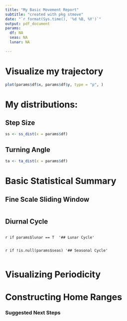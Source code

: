 ```yaml
---
title: "My Basic Movement Report"
subtitle: "created with pkg stmove" 
date: "`r format(Sys.time(), '%d %B, %Y')`"
output: pdf_document
params:
  df: NA
  seas: NA
  lunar: NA
  
---
```


# Visualize my trajectory

```r
plot(params$df$x, params$df$y, type = "p", )
```

# My distributions:
## Step Size

```r
ss <- ss_dist(x = params$df)
```

## Turning Angle

```r
ta <- ta_dist(x = params$df)
```

# Basic Statistical Summary

## Fine Scale Sliding Window

```r

```

## Diurnal Cycle

```r

```

`r if params$lunar == T  '## Lunar Cycle'`

```r

```

`r if !is.null(params$seas) '## Seasonal Cycle'`

```r

```

# Visualizing Periodicity

# Constructing Home Ranges

### Suggested Next Steps

